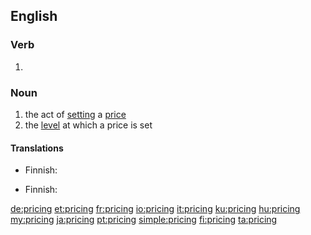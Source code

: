 ==English==

===Verb===
{{head|en|present participle}}

# {{present participle of|price|lang=en}}

===Noun===
{{wikipedia}}
{{en-noun|~}}

# the act of [[setting]] a [[price]]
# the [[level]] at which a price is set

====Translations====
{{trans-top|act}}
* Finnish: {{t+|fi|hinnoittelu}}
{{trans-mid}}
{{trans-bottom}}

{{trans-top|level}}
* Finnish: {{t+|fi|hinnoittelu}}
{{trans-mid}}
{{trans-bottom}}

[[de:pricing]]
[[et:pricing]]
[[fr:pricing]]
[[io:pricing]]
[[it:pricing]]
[[ku:pricing]]
[[hu:pricing]]
[[my:pricing]]
[[ja:pricing]]
[[pt:pricing]]
[[simple:pricing]]
[[fi:pricing]]
[[ta:pricing]]